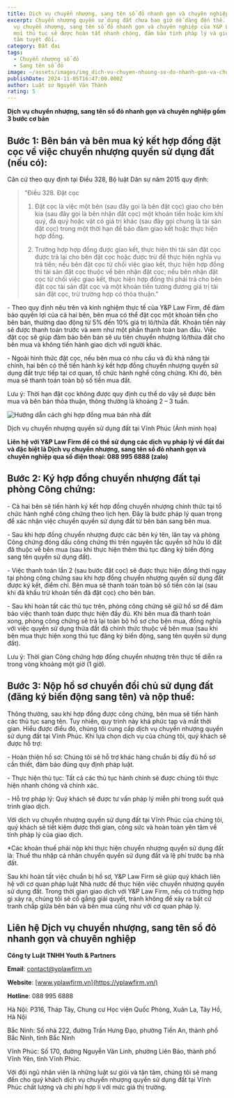 ```yaml
---
title: Dịch vụ chuyển nhượng, sang tên sổ đỏ nhanh gọn và chuyên nghiệp
excerpt: Chuyển nhượng quyền sử dụng đất chưa bao giờ dễ dàng đến thế. Với dịch
  vụ chuyển nhượng, sang tên sổ đỏ nhanh gọn và chuyên nghiệp của Y&P Law Firm,
  mọi thủ tục sẽ được hoàn tất nhanh chóng, đảm bảo tính pháp lý và giúp bạn an
  tâm tuyệt đối.
category: Đất đai
tags:
  - Chuyển nhượng sổ đỏ
  - Sang tên sổ đỏ
image: ~/assets/images/img_dich-vu-chuyen-nhuong-so-do-nhanh-gon-va-chuyen-nghiep.jpg
publishDate: 2024-11-05T16:47:00.000Z
author: Luật sư Nguyễn Văn Thành
rating: 5
---
```

**Dịch vụ chuyển nhượng, sang tên sổ đỏ nhanh gọn và chuyên nghiệp gồm 3 bước cơ bản**

## **Bước 1**: Bên bán và bên mua ký kết hợp đồng đặt cọc về việc chuyển nhượng quyền sử dụng đất (nếu có):

Căn cứ theo quy định tại Điều 328, Bộ luật Dân sự năm 2015 quy định:

> "Điều 328. Đặt cọc
>
> 1. Đặt cọc là việc một bên (sau đây gọi là bên đặt cọc) giao cho bên kia (sau đây gọi là bên nhận đặt cọc) một khoản tiền hoặc kim khí quý, đá quý hoặc vật có giá trị khác (sau đây gọi chung là tài sản đặt cọc) trong một thời hạn để bảo đảm giao kết hoặc thực hiện hợp đồng.
>
> 2. Trường hợp hợp đồng được giao kết, thực hiện thì tài sản đặt cọc được trả lại cho bên đặt cọc hoặc được trừ để thực hiện nghĩa vụ trả tiền; nếu bên đặt cọc từ chối việc giao kết, thực hiện hợp đồng thì tài sản đặt cọc thuộc về bên nhận đặt cọc; nếu bên nhận đặt cọc từ chối việc giao kết, thực hiện hợp đồng thì phải trả cho bên đặt cọc tài sản đặt cọc và một khoản tiền tương đương giá trị tài sản đặt cọc, trừ trường hợp có thỏa thuận."

\- Theo quy định nêu trên và kinh nghiệm thực tế của Y&P Law Firm, để đảm bảo quyền lợi của cả hai bên, bên mua có thể đặt cọc một khoản tiền cho bên bán, thường dao động từ 5% đến 10% giá trị lô/thửa đất. Khoản tiền này sẽ được thanh toán trước và xem như một phần thanh toán ban đầu. Việc đặt cọc sẽ giúp đảm bảo bên bán sẽ ưu tiên chuyển nhượng lô/thửa đất cho bên mua và không tiến hành giao dịch với người khác.

\- Ngoài hình thức đặt cọc, nếu bên mua có nhu cầu và đủ khả năng tài chính, hai bên có thể tiến hành ký kết hợp đồng chuyển nhượng quyền sử dụng đất trực tiếp tại cơ quan, tổ chức hành nghề công chứng. Khi đó, bên mua sẽ thanh toán toàn bộ số tiền mua đất.

Lưu ý: Thời hạn đặt cọc không được quy định cụ thể do vậy sẽ được bên mua và bên bán thỏa thuận, thông thường là khoảng 2 – 3 tuần.

![Hướng dẫn cách ghi hợp đồng mua bán nhà đất](~/assets/images/hop-thuc-hoa-nha-dat-1.jpg "Hướng dẫn cách ghi hợp đồng mua bán nhà đất")

Dịch vụ chuyển nhượng quyền sử dụng đất tại Vĩnh Phúc (Ảnh minh họa)

**Liên hệ với Y&P Law Firm để có thể sử dụng các dịch vụ pháp lý về đất đai và đặc biệt là Dịch vụ chuyển nhượng, sang tên sổ đỏ nhanh gọn và chuyên nghiệp qua số điện thoại: 088 995 6888 (zalo)**

## **Bước 2**: Ký hợp đồng chuyển nhượng đất tại phòng Công chứng:

\- Cả hai bên sẽ tiến hành ký kết hợp đồng chuyển nhượng chính thức tại tổ chức hành nghề công chứng theo lịch hẹn. Đây là bước pháp lý quan trọng để xác nhận việc chuyển quyền sử dụng đất từ bên bán sang bên mua.

\- Sau khi hợp đồng chuyển nhượng được các bên ký tên, lăn tay và phòng Công chứng đóng dấu công chứng thì trên nguyên tắc quyền sở hữu lô đất đã thuộc về bên mua (sau khi thực hiện thêm thủ tục đăng ký biến động sang tên quyền sử dụng đất).

\- Việc thanh toán lần 2 (sau bước đặt cọc) sẽ được thực hiện đồng thời ngay tại phòng công chứng sau khi hợp đồng chuyển nhượng quyền sử dụng đất được ký kết, điểm chỉ. Bên mua sẽ thanh toán toàn bộ số tiền còn lại (sau khi đã khấu trừ khoản tiền đã đặt cọc) cho bên bán.

\- Sau khi hoàn tất các thủ tục trên, phòng công chứng sẽ giữ hồ sơ để đảm bảo việc thanh toán được thực hiện đầy đủ. Khi bên mua đã thanh toán xong, phòng công chứng sẽ trả lại toàn bộ hồ sơ cho bên mua, đồng nghĩa với việc quyền sử dụng thửa đất đã chính thức thuộc về bên mua (sau khi bên mua thực hiện xong thủ tục đăng ký biến động, sang tên quyền sử dụng đất).

Lưu ý: Thời gian Công chứng hợp đồng chuyển nhượng trên thực tế diễn ra trong vòng khoảng một giờ (1 giờ).

## Bước 3: Nộp hồ sơ chuyển đổi chủ sử dụng đất (đăng ký biến động sang tên) và nộp thuế:

Thông thường, sau khi hợp đồng được công chứng, bên mua sẽ tiến hành các thủ tục sang tên. Tuy nhiên, quy trình này khá phức tạp và mất thời gian. Hiểu được điều đó, chúng tôi cung cấp dịch vụ chuyển nhượng quyền sử dụng đất tại Vĩnh Phúc. Khi lựa chọn dịch vụ của chúng tôi, quý khách sẽ được hỗ trợ:

\- Hoàn thiện hồ sơ: Chúng tôi sẽ hỗ trợ khác hàng chuẩn bị đầy đủ hồ sơ cần thiết, đảm bảo đúng quy định pháp luật.

\- Thực hiện thủ tục: Tất cả các thủ tục hành chính sẽ được chúng tôi thực hiện nhanh chóng và chính xác.

\- Hỗ trợ pháp lý: Quý khách sẽ được tư vấn pháp lý miễn phí trong suốt quá trình giao dịch.

Với dịch vụ chuyển nhượng quyền sử dụng đất tại Vĩnh Phúc của chúng tôi, quý khách sẽ tiết kiệm được thời gian, công sức và hoàn toàn yên tâm về tính pháp lý của giao dịch.

\*Các khoản thuế phải nộp khi thực hiện chuyển nhượng quyền sử dụng đất là: Thuế thu nhập cá nhân chuyển quyền sử dụng đất và lệ phí trước bạ nhà đất.

Sau khi hoàn tất việc chuẩn bị hồ sơ, Y&P Law Firm sẽ giúp quý khách liên hệ với cơ quan pháp luật Nhà nước để thực hiện việc chuyển nhượng quyền sử dụng đất. Trong thời gian giao dịch với Y&P Law Firm, nếu có trường hợp gì xảy ra, chúng tôi sẽ cố gắng giải quyết, tránh không để xảy ra bất cứ tranh chấp giữa bên bán và bên mua cũng như với cơ quan pháp lý.

## Liên hệ Dịch vụ chuyển nhượng, sang tên sổ đỏ nhanh gọn và chuyên nghiệp 

**Công ty Luật TNHH Youth & Partners**

**Email**: contact@yplawfirm.vn

**Website**: [www.yplawfirm.vn](https://yplawfirm.vn/)

**Hotline**: 088 995 6888

Hà Nội: P316, Tháp Tây, Chung cư Học viện Quốc Phòng, Xuân La, Tây Hồ, Hà Nội

Bắc Ninh: Số nhà 222, đường Trần Hưng Đạo, phường Tiền An, thành phố Bắc Ninh, tỉnh Bắc Ninh

Vĩnh Phúc: Số 170, đường Nguyễn Văn Linh, phường Liên Bảo, thành phố Vĩnh Yên, tỉnh Vĩnh Phúc.

Với đội ngũ nhân viên là những luật sư giỏi và tận tâm, chúng tôi sẽ mang đến cho quý khách dịch vụ chuyển nhượng quyền sử dụng đất tại Vĩnh Phúc chất lượng và chi phí hợp lí với mức giá thị trường.
